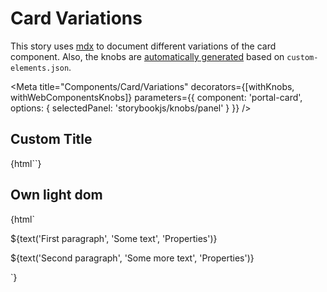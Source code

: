 

<!-- @see https://github.com/open-wc/open-wc/edit/master/packages/demoing-storybook/demo/stories/withWebComponentsKnobs.stories.mdx -->

# Card Variations

This story uses [mdx] to document different variations of the card component. Also, the knobs are [automatically generated](https://open-wc.org/demoing-storybook/?path=/docs/decorators-withwebcomponentknobs--example-output) based on `custom-elements.json`.

<Meta
  title="Components/Card/Variations"
  decorators={[withKnobs, withWebComponentsKnobs]}
  parameters={{ component: 'portal-card', options: { selectedPanel: 'storybookjs/knobs/panel' } }}
/>

## Custom Title

<Preview>
  <Story name="Custom Title">{html`<portal-card title="Harry Potter"></portal-card>`}</Story>
</Preview>

## Own light dom

<Preview withToolbar height="500px">
  <Story name="Content Slot">
    {html`
      <portal-card>
        <p>${text('First paragraph', 'Some text', 'Properties')}</p>
        <p>${text('Second paragraph', 'Some more text', 'Properties')}</p>
      </portal-card>
    `}
  </Story>
</Preview>

[mdx]: https://github.com/mdx-js/mdx
